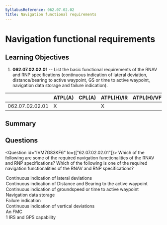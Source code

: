 ```yaml
---
SyllabusReference: 062.07.02.02
Title: Navigation functional requirements
---
```


# Navigation functional requirements

## Learning Objectives

1. **062.07.02.02.01** -- List the basic functional requirements of the RNAV and
   RNP specifications (continuous indication of lateral deviation,
   distance/bearing to active waypoint, GS or time to active waypoint,
   navigation data storage and failure indication).

|                 | ATPL(A) | CPL(A) | ATPL(H)/IR | ATPL(H)/VFR | CPL(H) | IR  | CBIR(A) |
| --------------- | ------- | ------ | ---------- | ----------- | ------ | --- | ------- |
| 062.07.02.02.01 | X       |        | X          |             |        | X   |         |

## Summary

## Questions

<Question id="IVM7G83KF6" lo={["62.07.02.02.01"]}>
  <Text variant="multipleCorrect" select={5}>
    Which of the following are some of the required navigation functionalities
    of the RNAV and RNP specifications?
  </Text>
  <Text variant="oneCorrect">
    Which of the following is one of the required navigation functionalities of
    the RNAV and RNP specifications?
  </Text>
  <Option correct>Continuous indication of lateral deviations</Option>
  <Option correct>
    Continuous indication of Distance and Bearing to the active waypoint
  </Option>
  <Option correct>
    Continuous indication of groundspeed or time to active waypoint
  </Option>
  <Option correct>Navigation data storage</Option>
  <Option correct>Failure indication</Option>
  <Option why="PBN and RNAV are all about horizontal navigation, so no monitoring of vertical deviations is prescribed.">
    Continuous indication of vertical deviations
  </Option>
  <Option why="PBN and RNAV do not specify an equipment list.">An FMC</Option>
  <Option why="PBN and RNAV do not specify an equipment list.">
    1 IRS and GPS capability
  </Option>
</Question>
